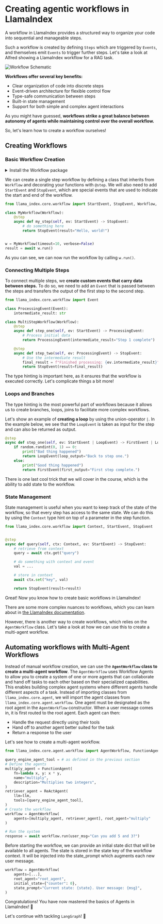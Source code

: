 # Creating agentic workflows in LlamaIndex

A workflow in LlamaIndex provides a structured way to organize your code into sequential and manageable steps.

Such a workflow is created by defining `Steps` which are triggered by `Events`, and themselves emit `Events` to trigger further steps.
Let's take a look at Alfred showing a LlamaIndex workflow for a RAG task.

![Workflow Schematic](https://huggingface.co/datasets/agents-course/course-images/resolve/main/en/unit2/workflows.png)

**Workflows offer several key benefits:**

- Clear organization of code into discrete steps
- Event-driven architecture for flexible control flow
- Type-safe communication between steps
- Built-in state management
- Support for both simple and complex agent interactions

As you might have guessed, **workflows strike a great balance between autonomy of agents while maintaining control over the overall workflow.**

So, let's learn how to create a workflow ourselves!

## Creating Workflows

### Basic Workflow Creation

<details>
<summary>Install the Workflow package</summary>
As introduced in the [section on components](what-are-components-in-llama-index.mdx), we can install the Workflow package with the following command:

```python
pip install llama-index-utils-workflow
```
</details>

We can create a single step workflow by defining a class that inherits from `Workflow` and decorating your functions with `@step`.
We will also need to add `StartEvent` and `StopEvent`, which are special events that are used to indicate the start and end of the workflow.

```python
from llama_index.core.workflow import StartEvent, StopEvent, Workflow, step

class MyWorkflow(Workflow):
    @step
    async def my_step(self, ev: StartEvent) -> StopEvent:
        # do something here
        return StopEvent(result="Hello, world!")


w = MyWorkflow(timeout=10, verbose=False)
result = await w.run()
```

As you can see, we can now run the workflow by calling `w.run()`.

### Connecting Multiple Steps

To connect multiple steps, we **create custom events that carry data between steps.**
To do so, we need to add an `Event` that is passed between the steps and transfers the output of the first step to the second step.

```python
from llama_index.core.workflow import Event

class ProcessingEvent(Event):
    intermediate_result: str

class MultiStepWorkflow(Workflow):
    @step
    async def step_one(self, ev: StartEvent) -> ProcessingEvent:
        # Process initial data
        return ProcessingEvent(intermediate_result="Step 1 complete")

    @step
    async def step_two(self, ev: ProcessingEvent) -> StopEvent:
        # Use the intermediate result
        final_result = f"Finished processing: {ev.intermediate_result}"
        return StopEvent(result=final_result)
```

The type hinting is important here, as it ensures that the workflow is executed correctly. Let's complicate things a bit more!

### Loops and Branches

The type hinting is the most powerful part of workflows because it allows us to create branches, loops, joins to facilitate more complex workflows.

Let's show an example of **creating a loop** by using the union-operator `|`.
In the example below, we see that the `LoopEvent` is taken as input for the step and can also be returned as output.

```python
@step
async def step_one(self, ev: StartEvent | LoopEvent) -> FirstEvent | LoopEvent:
    if random.randint(0, 1) == 0:
        print("Bad thing happened")
        return LoopEvent(loop_output="Back to step one.")
    else:
        print("Good thing happened")
        return FirstEvent(first_output="First step complete.")
```

There is one last cool trick that we will cover in the course, which is the ability to add state to the workflow.

### State Management

State management is useful when you want to keep track of the state of the workflow, so that every step has access to the same state.
We can do this by using the `Context` type hint on top of a parameter in the step function.

```python
from llama_index.core.workflow import Context, StartEvent, StopEvent


@step
async def query(self, ctx: Context, ev: StartEvent) -> StopEvent:
    # retrieve from context
    query = await ctx.get("query")

    # do something with context and event
    val = ...

    # store in context
    await ctx.set("key", val)

    return StopEvent(result=result)
```

Great! Now you know how to create basic workflows in LlamaIndex!

<Tip>There are some more complex nuances to workflows, which you can learn about in <a href="https://docs.llamaindex.ai/en/stable/understanding/workflows/">the LlamaIndex documentation</a>.</Tip>

However, there is another way to create workflows, which relies on the `AgentWorkflow` class. Let's take a look at how we can use this to create a multi-agent workflow.

## Automating workflows with Multi-Agent Workflows

Instead of manual workflow creation, we can use the **`AgentWorkflow` class to create a multi-agent workflow**.
The `AgentWorkflow` uses Workflow Agents to allow you to create a system of one or more agents that can collaborate and hand off tasks to each other based on their specialized capabilities.
This enables building complex agent systems where different agents handle different aspects of a task.
Instead of importing classes from `llama_index.core.agent`, we will import the agent classes from `llama_index.core.agent.workflow`.
One agent must be designated as the root agent in the `AgentWorkflow` constructor.
When a user message comes in, it is first routed to the root agent. Each agent can then:

- Handle the request directly using their tools
- Hand off to another agent better suited for the task
- Return a response to the user

Let's see how to create a multi-agent workflow.

```python
from llama_index.core.agent.workflow import AgentWorkflow, FunctionAgent, ReActAgent

query_engine_agent_tool = # as defined in the previous section
# Define the agents
multiply_agent = FunctionAgent(
    fn=lambda x, y: x * y,
    name="multiply",
    description="Multiplies two integers",
)
retriever_agent = ReActAgent(
    llm=llm,
    tools=[query_engine_agent_tool],
)
# Create the workflow
workflow = AgentWorkflow(
    agents=[multiply_agent, retriever_agent], root_agent="multiply"
)

# Run the system
response = await workflow.run(user_msg="Can you add 5 and 3?")
```

Before starting the workflow, we can provide an initial state dict that will be available to all agents.
The state is stored in the state key of the workflow context. It will be injected into the state_prompt which augments each new user message.

```python
workflow = AgentWorkflow(
    agents=[...],
    root_agent="root_agent",
    initial_state={"counter": 0},
    state_prompt="Current state: {state}. User message: {msg}",
)
```

Congratulations! You have now mastered the basics of Agents in LlamaIndex! 🎉

Let's continue with tackling `LangGraph`! 🚀